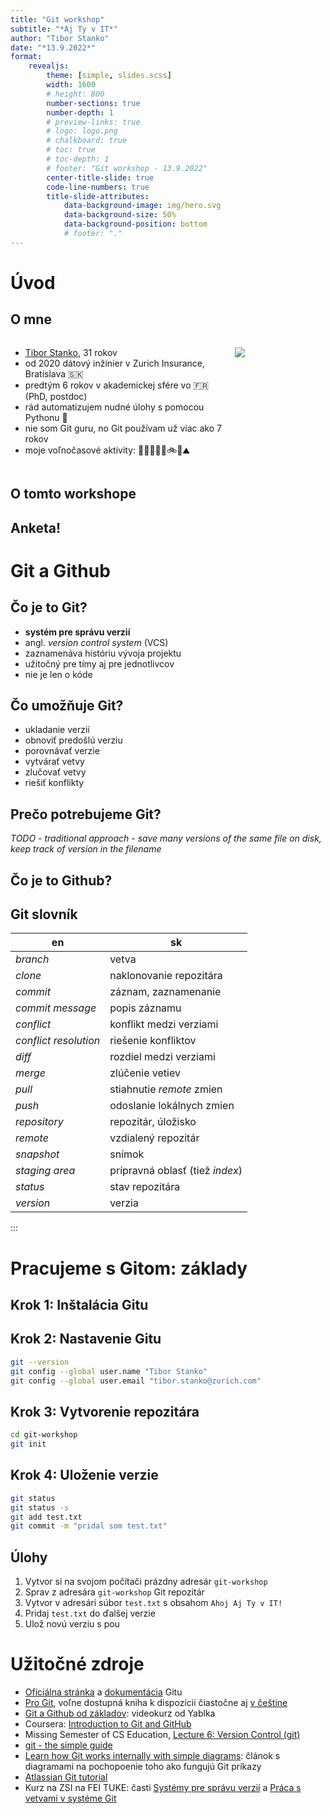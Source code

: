 ```yaml
---
title: "Git workshop"
subtitle: "*Aj Ty v IT*"
author: "Tibor Stanko"
date: "*13.9.2022*"
format:
    revealjs: 
        theme: [simple, slides.scss]
        width: 1600
        # height: 800
        number-sections: true
        number-depth: 1
        # preview-links: true
        # logo: logo.png
        # chalkboard: true
        # toc: true
        # toc-depth: 1
        # footer: "Git workshop - 13.9.2022"
        center-title-slide: true
        code-line-numbers: true
        title-slide-attributes:
            data-background-image: img/hero.svg
            data-background-size: 50%
            data-background-position: bottom
            # footer: "."
---
```


# Úvod

## O mne

:::: {.columns}

::: {.column width="70%"}
- [Tibor Stanko](https://tiborstanko.sk/), 31 rokov
- od 2020 dátový inžinier v Zurich Insurance, Bratislava 🇸🇰
- predtým 6 rokov v akademickej sfére vo 🇫🇷 (PhD, postdoc)
- rád automatizujem nudné úlohy s pomocou Pythonu 🐍
- nie som Git guru, no Git používam už viac ako 7 rokov
- moje voľnočasové aktivity: 👨‍👩‍👧‍👦🧱🚲🏃⛰️
:::

::: {.column width="30%"}
![](img/tibors.jpg){border-radius=100px}
:::

::::

## O tomto workshope

## Anketa!

 <!-- SECTION - Git a Github -->

# Git a Github

## Čo je to Git?

- **systém pre správu verzií**
- angl. *version control system* (VCS)
- zaznamenáva históriu vývoja projektu
- užitočný pre tímy aj pre jednotlivcov
- nie je len o kóde

## Čo umožňuje Git?
- ukladanie verzií
- obnoviť predošlú verziu
- porovnávať verzie
- vytvárať vetvy
- zlučovať vetvy
- riešiť konflikty

## Prečo potrebujeme Git?

*TODO - traditional approach - save many versions of the same file on disk, keep track of version in the filename*

## Čo je to Github?

<!-- ::: {.smaller} -->

## Git slovník

| en | sk |
|---|---|
| *branch* | vetva |
| *clone* | naklonovanie repozitára |
| *commit* | záznam, zaznamenanie |
| *commit message* | popis záznamu |
| *conflict* | konflikt medzi verziami |
| *conflict resolution* | riešenie konfliktov |
| *diff* | rozdiel medzi verziami |
| *merge* | zlúčenie vetiev |
| *pull* | stiahnutie *remote* zmien |
| *push* | odoslanie lokálnych zmien |
| *repository* | repozitár, úložisko |
| *remote* | vzdialený repozitár |
| *snapshot* | snímok |
| *staging area* | prípravná oblasť (tiež *index*) |
| *status* | stav repozitára |
| *version* | verzia |

:::

 <!-- SECTION -->

# Pracujeme s Gitom: základy

## Krok 1: Inštalácia Gitu

## Krok 2: Nastavenie Gitu

```sh
git --version
git config --global user.name "Tibor Stanko"
git config --global user.email "tibor.stanko@zurich.com"
```

## Krok 3: Vytvorenie repozitára

```sh
cd git-workshop
git init
```

## Krok 4: Uloženie verzie

```sh
git status
git status -s
git add test.txt
git commit -m "pridal som test.txt"
```

## Úlohy
1. Vytvor si na svojom počítači prázdny adresár `git-workshop`
1. Sprav z adresára `git-workshop` Git repozitár 
1. Vytvor v adresári súbor `test.txt` s obsahom `Ahoj Aj Ty v IT!`
1. Pridaj `test.txt` do ďalšej verzie
1. Ulož novú verziu s pou


# Užitočné zdroje
- [Oficiálna stránka](https://git-scm.com) a [dokumentácia](https://git-scm.com/doc) Gitu
- [Pro Git](https://git-scm.com/book/en/v2), voľne dostupná kniha k dispozícii čiastočne aj [v češtine](https://git-scm.com/book/cs/v2)
- [Git a Github od základov](https://www.youtube.com/watch?v=0v5K4GvK4Gs): videokurz od Yablka
- Coursera: [Introduction to Git and GitHub](https://www.coursera.org/learn/introduction-git-github/)
- Missing Semester of CS Education, [Lecture 6: Version Control (git)](https://www.youtube.com/watch?v=2sjqTHE0zok)
- [git - the simple guide](https://rogerdudler.github.io/git-guide/)
- [Learn how Git works internally with simple diagrams](https://medium.com/@praveenmuth2/learn-how-git-works-internally-with-simple-diagrams-a9349dc32831): článok s diagramami na pochopoenie toho ako fungujú Git príkazy
- [Atlassian Git tutorial](https://www.atlassian.com/git/tutorials)
- Kurz na ZSI na FEI TUKE: časti [Systémy pre správu verzií](https://kurzy.kpi.fei.tuke.sk/zsi/labs/02-git.html) a [Práca s vetvami v systéme Git](https://kurzy.kpi.fei.tuke.sk/zsi/labs/03-git.html)